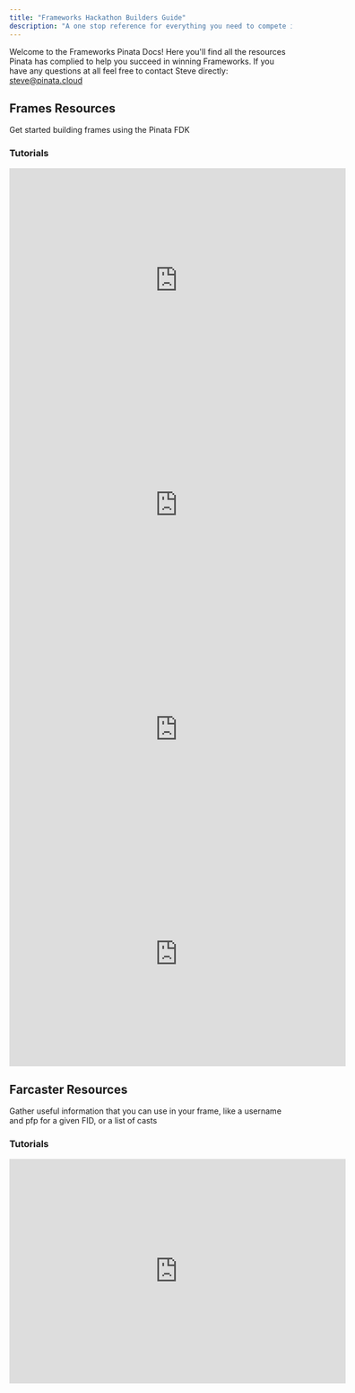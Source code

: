 ```yaml
---
title: "Frameworks Hackathon Builders Guide"
description: "A one stop reference for everything you need to compete in Frameworks and use Pinata"
---
```


Welcome to the Frameworks Pinata Docs! Here you'll find all the resources Pinata has complied to help you succeed in winning Frameworks. If you have any questions at all feel free to contact Steve directly: [steve@pinata.cloud](mailto:steve@pinata.cloud)

## Frames Resources

<Card title="Frame Development Kit (FDK)" icon="frame" href="/farcaster/fdk">
  Get started building frames using the Pinata FDK
</Card>

### Tutorials

<AccordionGroup>

<Accordion title="Frame Fundementals">
<Card title="How to Build a Frame on Farcaster Using IPFS" href="https://www.pinata.cloud/blog/how-to-make-a-frame-on-farcaster-using-ipfs" icon="file"></Card>
<Card title="How To Use The Frame Development Kit To Build Farcaster Frames" href="https://www.pinata.cloud/blog/how-to-use-the-frame-development-kit-to-build-farcaster-frames" icon="file"></Card>
    <iframe
  width="600"
  height="400"
  src="https://www.youtube.com/embed/wUt5NjXHSO4?si=3FBIOcOiWcNcsO_M"
  title="YouTube video player"
  frameBorder="0"
  allow="accelerometer; autoplay; clipboard-write; encrypted-media; gyroscope; picture-in-picture"
  allowFullScreen
  style={{ width: "100%", borderRadius: "0.5rem" }}
></iframe>

</Accordion>

<Accordion title="How To Build a Farcaster Frame That Mints NFTs">
  <Card title="Blog Post" href="https://www.pinata.cloud/blog/how-to-build-a-farcaster-frame-that-mints-nfts" icon="file"></Card>
<iframe
  width="600"
  height="400"
  src="https://www.youtube.com/embed/5VVOMolm-TA?si=n4bNpCVaUIGWg5z8"
  title="YouTube video player"
  frameBorder="0"
  allow="accelerometer; autoplay; clipboard-write; encrypted-media; gyroscope; picture-in-picture"
  allowFullScreen
  style={{ width: "100%", borderRadius: "0.5rem" }}
></iframe>
</Accordion>
  
<Accordion title="How to Use Farcaster Frame Analytics">
<Card title="Blog Post" icon="file" href="https://www.pinata.cloud/blog/how-to-use-farcaster-frame-analytics"></Card>
<iframe
  width="600"
  height="400"
  src="https://www.youtube.com/embed/vaynPsuLoQA?si=YlxzuxUjsNQ1fcWL"
  title="YouTube video player"
  frameBorder="0"
  allow="accelerometer; autoplay; clipboard-write; encrypted-media; gyroscope; picture-in-picture"
  allowFullScreen
  style={{ width: "100%", borderRadius: "0.5rem" }}
></iframe>
</Accordion>

<Accordion title="How to Use Frame Analytics in Frog">
<Card title="Blog Post" icon="file" href="https://www.pinata.cloud/blog/how-to-use-frame-analytics-as-a-frog-plugin-on-next-js"></Card>
    <iframe
  width="600"
  height="400"
  src="https://www.youtube.com/embed/Xk7o1Tt-gi0?si=n2cbUqZAe4d_3Qze"
  title="YouTube video player"
  frameBorder="0"
  allow="accelerometer; autoplay; clipboard-write; encrypted-media; gyroscope; picture-in-picture"
  allowFullScreen
  style={{ width: "100%", borderRadius: "0.5rem" }}
></iframe>
</Accordion>

<Accordion title="How To Build A Transaction Frame On Farcaster">
<Card title="Blog Post" icon="file" href="https://www.pinata.cloud/blog/how-to-build-a-transaction-frame-on-farcaster"></Card>
</Accordion>

<Accordion title="How To Build Farcaster Frames In Go">
<Card title="Blog Post" icon="file" href="https://www.pinata.cloud/blog/how-to-build-farcaster-frames-in-go"></Card>
</Accordion>

</AccordionGroup>

## Farcaster Resources

<Card title="Farcaster API" icon="code" href="/farcaster/farcaster-api">
  Gather useful information that you can use in your frame, like a username and pfp for a given FID, or a list of casts
</Card>

### Tutorials

<AccordionGroup>

<Accordion title="How to Build a Farcaster Client">
<Card title="Blog Post" icon="file" href="https://www.pinata.cloud/blog/how-to-build-a-farcaster-client"></Card>
    <iframe
  width="600"
  height="400"
  src="https://www.youtube.com/embed/9PZs-i5tRNA?si=kxuQxalGykBZYxRs"
  title="YouTube video player"
  frameBorder="0"
  allow="accelerometer; autoplay; clipboard-write; encrypted-media; gyroscope; picture-in-picture"
  allowFullScreen
  style={{ width: "100%", borderRadius: "0.5rem" }}
></iframe>
</Accordion>

<Accordion title="How To Sign In With Warpcast">
<Card title="Blog Post" icon="file" href="https://www.pinata.cloud/blog/how-to-sign-in-with-warpcast"></Card>
</Accordion>


<Accordion title="How To Build A Native Farcaster IOS Client In SwiftUI">
<Card title="Blog Post" icon="file" href="https://www.pinata.cloud/blog/how-to-build-a-native-farcaster-ios-client-in-swiftui"></Card>
</Accordion>

</AccordionGroup>

